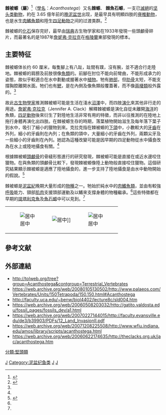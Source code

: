 {{Automatic Taxobox
| name = 棘被螈屬
| fossil_range = {{Fossil range|365}}[[泥盆紀|泥盆紀]]晚期
| image = Acanthostega_BW.jpg
| image_alt = 250px
| display parents = 4
| taxon = Acanthostega
| type_species = '''古氏棘螈<br> ''Acanthostega gunnari'''''
| type_species_authority = [[埃里克·亚尔维克|Jarvik]], 1952
}}

'''棘被螈（屬）'''<ref>{{cite web |title=棘被螈（屬） Acanthostega |url=http://terms.naer.edu.tw/detail/687297/ |website=國家教育研究院雙語詞彙、學術名詞暨辭書資訊網 |accessdate=2022-06-16}}</ref>（[[學名|學名]]：''Acanthostega''）又名'''棘螈'''、 '''棘魚石螈'''，一支已[[滅絕|滅絕]]的[[坚头类|坚头类動物]]，約在 3.65 億年前的[[泥盆纪|晚泥盆世]]出现，是最早具有明顯四肢的[[脊椎動物|脊椎動物]]，也是水生[[肉鰭魚類|肉鰭魚類]]和陸生[[四足類|四足動物]]之间的过渡类群。<ref name="scientificamerican">{{Cite web|author=Jennifer A. Clack|publisher=Scientific American|url=http://sciam.com/print_version.cfm?articleID=000DC8B8-EA15-137C-AA1583414B7F0000|title=Getting a Leg Up on Land|date=Nov 21, 2005|accessdate=2008-01-03|archive-date=2007-10-18|archive-url=https://web.archive.org/web/20071018170618/http://sciam.com/print_version.cfm?articleID=000DC8B8-EA15-137C-AA1583414B7F0000|dead-url=no}}</ref>

棘被螈的[[化石|化石]]保存完好，最早由[[瑞典|瑞典]]古生物学家{{link-sv|古纳尔·塞韦－瑟德贝里|Gunnar Säve-Söderbergh}}和{{link-sv|埃里克·亚尔维克|Erik Jarvik}}在1933年發現一些頭顱骨碎片，而最著名的是1987年[[詹妮弗·克拉克|詹妮弗·克拉克]]在[[格陵蘭|格陵蘭]]東部發現的標本。

==主要特征==
棘被螈体长约 60 厘米，每隻腳上有八趾，趾間有蹼，沒有腕，並不適合行走陸地。棘被螈的肩膀及前肢很像[[魚類|魚類]]的。前腳在肘位不能向前彎曲，不能形成承力的姿態，故似乎較適合在水中劃動或握著水中[[植物|植物]]。牠有[[肺部|肺部]]，但[[肋骨|肋骨]]太短，不能支撐胸腔離開水面。牠们也有[[鰓|鰓]]，是在內側及像魚類般覆蓋著，而不像[[兩棲類|兩棲類]]般外露的。<ref name="scientificamerican"/>

故此[[古生物學家|古生物學家]]推測棘被螈可能是生活在淺水[[沼澤|沼澤]]中，而四肢[[演化|演化]]來其他非行走的用途。[[詹妮弗·克拉克|詹妮弗·克拉克]]（Jennifer A. Clack）解釋棘被螈是演化自從未離開[[海洋|海洋]]的魚類，[[四足類|四足動物]]後來衍生了對陸地生活非常有用的特徵，而非以往推測的在陸地上拖行身體再演化出四肢。在棘被螈生存的時期，落葉植物開始滋生及每年落下葉子到水中，吸引了細小的獵物到來。克拉克指在棘被螈的[[下頜|下頜]]中，小數較大的[[牙齒|牙齒]]在外列，細小的牙齒則在內列；在魚類的頜中，大量細小的牙齒在外列，兩顆尖牙及一些細小的牙齒則在內列。她認為這種改變可能是因早期的四足動物從水中攝食改為在水上或陸地攝食有關。<ref name="scientificamerican"/>

根據棘被螈[[頭顱骨|頭顱骨]]的骨縫形態進行的研究發現，棘被螈可能是直接在或近水邊咬住獵物。在與魚類的頭顱骨比較下，發現棘被螈像陸上動物般直接咬住獵物。這個研究結果顯示棘被螈是適應了陸地攝食的，進一步支持了陸地攝食是由水中動物開始的假說。<ref name=markey2007>{{Cite web|author=Molly J. Markey and Charles R. Marshall|date=2007-04-16|accessdate=2007-07-18|title=Terrestrial-style feeding in a very early aquatic tetrapod is supported by evidence from experimental analysis of suture morphology|url=http://www.pnas.org/cgi/content/abstract/104/17/7134|publisher=PNAS|archive-date=2007-09-21|archive-url=https://web.archive.org/web/20070921040111/http://www.pnas.org/cgi/content/abstract/104/17/7134|dead-url=no}}</ref>

棘被螈是[[泥盆紀|泥盆紀]]晚期大量形成的[[物種|物種]]之一。牠始於純水中的[[肉鰭魚類|肉鰭魚類]]，並由有較強[[呼吸|呼吸]]能力、頸部[[肌肉|肌肉]]支援頭部運動及以鰭來支撐身體的物種繼承。<ref name="scientificamerican"/>這些特徵都在早期的[[提塔利克魚|提塔利克魚]]及[[魚石螈|魚石螈]]中可以見到。<ref name="scientificamerican"/>
{| class="wikitable"
|[[File:AcanthostegaNewZICA.png|居中]]
|[[File:Acanthostega_gunnari.jpg|居中]]]]
|[[File:Acanthostega.JPG|居中]]
|}

==參考文献==
{{Reflist}}

==外部連結==
{{Commonscat|Acanthostega}}
{{Wikispecies|Acanthostega}}
{{Portal|滅絕與瀕危物種}}
*http://tolweb.org/tree?group=Acanthostega&contgroup=Terrestrial_Vertebrates {{Wayback|url=http://tolweb.org/tree?group=Acanthostega&contgroup=Terrestrial_Vertebrates |date=20071212044903 }}
*https://web.archive.org/web/20080105130502/http://www.palaeos.com/Vertebrates/Units/150Tetrapoda/150.150.html#Acanthostega
*http://faculty.uca.edu/~benw/biol4402/lecture8c/sld004.htm {{Wayback|url=http://faculty.uca.edu/~benw/biol4402/lecture8c/sld004.htm |date=20080303030530 }}
*https://web.archive.org/web/20060508203032/http://gatito.valdosta.edu/fossil_pages/fossils_dev/a1.html
*https://web.archive.org/web/20070227144015/http://faculty.evansville.edu/de3/b39903/PDFs/12_Land_InvasionII.pdf
*https://web.archive.org/web/20071208225508/http://www.wfiu.indiana.edu/amos/library/scripts/acanthostega.html
*https://web.archive.org/web/20060622174635/http://theclacks.org.uk/jac/acanthostega.htm
{{Tetrapodomorpha|St.}}
{{Taxonbar|from=Q131763}}

[[Category:四足形類|J]]
[[Category:泥盆纪鱼类|Category:泥盆纪鱼类]]
[[Category:1952年描述的分類群|J]]
[[Category:化石|J]]
[[分類:堅頭類|分類:堅頭類]]